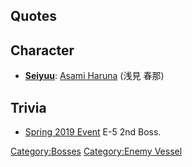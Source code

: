 {{Enemy/Header}}
==Quotes==
{{Abyssquote
|Clip1 = {{Audio|file=Abyssal Pacific Princess Intro.ogg}}
<br>
{{Audio|file=Abyssal Pacific Princess Broken Form Intro.ogg}}
|開幕前 = ノコノコト…ヨク…キタッ！ …ウレシイゾッ！<br>ワタシノ…スベテデ…カンゲイ…シヨウ…カッ！
<br/>
コレイジョウ…ハ…ヤラセナイッ！ ココデ…スキ…カッテハ…<br>サセル…ツモリハ…ナインダヨォッ！ ……カエレッ！(Final Form)
|EN1 = You're...a nerve coming here... I'm glad! I welcome you... with my all power...!
<br/>
I won't let you do any worse...! I won't allow you to do here any more...! Go back...! (Final Form)
|Clip0 = {{Audio|file=Abyssal Pacific Princess Attack.ogg}}
<br>
{{Audio|file=Abyssal Pacific Princess Broken Form Attack.ogg}}
|砲撃 = モット…モットヨ！
<br/>
ハナシニナランナ…！(Final Form)
|EN0 = More..! Even more!
<br/>
It's pointless! (Final Form)
|Clip2 = {{Audio|file=Abyssal Pacific Princess Damaged.ogg}}
<br>
{{Audio|file=Abyssal Pacific Princess Broken Form Damaged.ogg}}
|被弾 = スコシハ　ヤルノネ…。
<br/>
オハナシニ…ナラナイワ！(Final Form)
|EN2 = You're bit capable...
<br/>
It...doesn't work at all...! (Final Form)
|Note2 = It was translated with the close meaning.
|Clip3 = {{Audio|file=Abyssal Pacific Princess Sunk.ogg}}
<br>
{{Audio|file=Abyssal Pacific Princess Broken Form Sunk.ogg}}
|昼戦終了時 = グッ…ナマイキナ…。ココデスキカッテハ…サセナイ…。　Repairシテクルカラ…マッテナサイ！
<br/>
Oh my god...!　コノワタシガ…ココデ…。コノウミデ…コンナヤツラニ…バカナ…！　エッ…アタタカイ。ウカンデユク…。
Admiral...Friend fleet...そうか、今なら私は、素敵じゃない！ (Final Sunk Lines)
|EN3 = Gh...How impertinent..! I won't allow you to do here...I'll repair my own wounds... Just wait!
<br/>
Oh my god...!  How could I be defeated... here...  in this sea... by such guys... How absurd...! Eh..? It is warm...I'm...floating..? 
Admiral...Friend fleet... Alright... Now I can... It's  wonderful! (Final Sunk Lines)
}}

==Character==
* '''[[Glossary#List of Vessels by Japanese Voice Actresses|Seiyuu]]''': [http://earlywing.co.jp/pretalent_w/asamiharuna.html Asami Haruna] (浅見 春那)

==Trivia==
*[[Spring 2019 Event]] E-5 2nd Boss.

{{Enemy/Footer}}
[[Category:Bosses]]
[[Category:Enemy Vessel]]
